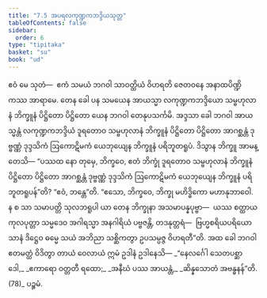 ```yaml
---
title: "7.5 အပရလကုဏ္ဍကဘဒ္ဒိယသုတ္တ"
tableOfContents: false
sidebar:
  order: 6
type: "tipitaka"
basket: "su"
book: "ud"
---
```



<DynamicBreadcrumb />

<Division number="65" book="ud">

<Paragraph number="623" book="ud">
ဧဝံ မေ သုတံ—  ဧကံ သမယံ ဘဂဝါ သာဝတ္ထိယံ ဝိဟရတိ ဇေတဝနေ အနာထပိဏ္ဍိကဿ အာရာမေ. တေန ခေါ ပန သမယေန အာယသ္မာ လကုဏ္ဍကဘဒ္ဒိယော သမ္ဗဟုလာနံ ဘိက္ခူနံ ပိဋ္ဌိတော ပိဋ္ဌိတော ယေန ဘဂဝါ တေနုပသင်္ကမိ.
</Paragraph>

<Paragraph number="624" book="ud">
အဒ္ဒသာ ခေါ ဘဂဝါ အာယသ္မန္တံ လကုဏ္ဍကဘဒ္ဒိယံ ဒူရတောဝ သမ္ဗဟုလာနံ ဘိက္ခူနံ ပိဋ္ဌိတော ပိဋ္ဌိတော အာဂစ္ဆန္တံ ဒုဗ္ဗဏ္ဏံ ဒုဒ္ဒသိကံ ဩကောဋိမကံ ယေဘုယျေန ဘိက္ခူနံ ပရိဘူတရူပံ. ဒိသွာန ဘိက္ခူ အာမန္တေသိ—
</Paragraph>

<Paragraph number="625" book="ud">
“ပဿထ နော တုမှေ, ဘိက္ခဝေ, ဧတံ ဘိက္ခုံ ဒူရတောဝ သမ္ဗဟုလာနံ ဘိက္ခူနံ ပိဋ္ဌိတော ပိဋ္ဌိတော အာဂစ္ဆန္တံ ဒုဗ္ဗဏ္ဏံ ဒုဒ္ဒသိကံ ဩကောဋိမကံ ယေဘုယျေန ဘိက္ခူနံ ပရိဘူတရူပန်”တိ? “ဧဝံ, ဘန္တေ”တိ.
</Paragraph>

<Paragraph number="626" book="ud">
“ဧသော, ဘိက္ခဝေ, ဘိက္ခု မဟိဒ္ဓိကော မဟာနုဘာဝေါ. န စ သာ သမာပတ္တိ သုလဘရူပါ ယာ တေန ဘိက္ခုနာ အသမာပန္နပုဗ္ဗာ—  ယဿ စတ္ထာယ ကုလပုတ္တာ သမ္မဒေဝ အဂါရသ္မာ အနဂါရိယံ ပဗ္ဗဇန္တိ, တဒနုတ္တရံ—  ဗြဟ္မစရိယပရိယောသာနံ ဒိဋ္ဌေဝ ဓမ္မေ သယံ အဘိညာ သစ္ဆိကတွာ ဥပသမ္ပဇ္ဇ ဝိဟရတီ”တိ.
</Paragraph>

<Paragraph number="627" book="ud">
အထ ခေါ ဘဂဝါ ဧတမတ္ထံ ဝိဒိတွာ တာယံ ဝေလာယံ ဣမံ ဥဒါနံ ဥဒါနေသိ—
</Paragraph>

<Paragraph number="628" type="verses" book="ud">
_“နေလင်္ဂေါ သေတပစ္ဆာဒေါ,_  
_ဧကာရော ဝတ္တတီ ရထော;_  
_အနီဃံ ပဿ အာယန္တံ,_  
_ဆိန္နသောတံ အဗန္ဓနန်”တိ. (78)_  


</Paragraph>
</Division>

<Paragraph number="629" type="center" book="ud">
ပဉ္စမံ.
</Paragraph>